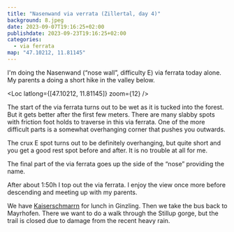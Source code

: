 ```yaml
---
title: "Nasenwand via verrata (Zillertal, day 4)"
background: 8.jpeg
date: 2023-09-07T19:16:25+02:00
publishdate: 2023-09-23T19:16:25+02:00
categories:
  - via ferrata
map: "47.10212, 11.81145"
---
```


I'm doing the Nasenwand (“nose wall”, difficulty E) via ferrata today alone. My
parents a doing a short hike in the valley below.

<Loc latlong={[47.10212, 11.81145]} zoom={12} />

The start of the via ferrata turns out to be wet as it is tucked into the
forest. But it gets better after the first few meters. There are many slabby
spots with friction foot holds to traverse in this via ferrata. One of the more
difficult parts is a somewhat overhanging corner that pushes you outwards.

<Gallery large="true">
  <Rimg src="1.jpeg" caption="The wet start of the via ferrata." />
  <Rimg src="2.jpeg" caption="One of the traverses." />
  <Rimg src="3.jpeg" caption="And another traverse." />
  <Rimg src="4.jpeg" alt="Nasenwandklettersteig" />
  <Rimg src="5.jpeg" alt="Nasenwandklettersteig" />
</Gallery>

The crux E spot turns out to be definitely overhanging, but quite short and you
get a good rest spot before and after. It is no trouble at all for me.

<Gallery>
  <Rimg
    src="6.jpeg"
    caption="Improvised bench to rest before the final stretch."
  />
  <Rimg src="7.jpeg" caption="View of the crux from below." />
  <Rimg src="8.jpeg" caption="The crux." />
</Gallery>

<Rimg
  src="9.jpeg"
  caption="After the crux you are rewarded with a great view of
Ginzling."
/>

The final part of the via ferrata goes up the side of the “nose” providing the
name.

<Rimg src="10.jpeg" caption="The nose." />

After about 1:50h I top out the via ferrata. I enjoy the view once more before
descending and meeting up with my parents.

<Pano src="1.jpeg" alt="" />

We have [Kaiserschmarrn](https://en.wikipedia.org/wiki/Kaiserschmarrn)
for lunch in Ginzling. Then we take the bus back to Mayrhofen. There we want to
do a walk through the Stillup gorge, but the trail is closed due to damage from
the recent heavy rain.

<Nextday />
